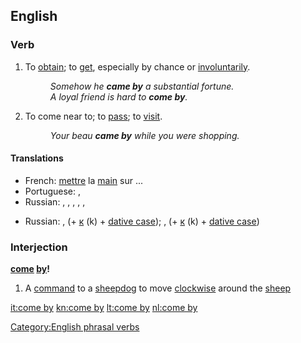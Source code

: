 ==English==

===Verb===
{{en-verb|inf=[[to]] [[come]] [[by]]|comes by|coming by|came by}}

# {{transitive}} To [[obtain]]; to [[get]], especially by chance or [[involuntarily]].
#: ''Somehow he '''came by''' a substantial fortune.''
#: ''A loyal friend is hard to '''come by'''.''
# {{intransitive}} To come near to; to [[pass]]; to [[visit]].
#: ''Your beau '''came by''' while you were shopping.''

====Translations====
{{trans-top|to get (''trans.'')}}
* French: [[mettre]] la [[main]] sur ...
* Portuguese: {{t+|pt|encontrar}}, {{t|pt|pilhar}}
* Russian: {{t+|ru|добывать|tr=dobyvát’}} {{impf}},  {{t|ru|добыть|tr=dobýt’}} {{pf.}},  {{t+|ru|доставать|tr=dostavát’}} {{impf}},  {{t+|ru|достать|tr=dostát’}} {{pf.}},  {{t+|ru|получать|tr=polučát’}} {{impf}},  {{t+|ru|получить|tr=polučít’}} {{pf.}}
{{trans-mid}}
{{trans-bottom}}

{{trans-top|to pass or visit (''intrans.'')}}
* Russian: {{t|ru|заходить|tr=zaxodít'}} {{impf}},  {{t+|ru|зайти|tr=zajtí}} {{pf.}} (+ [[к]] (k) + [[dative case]]);  {{t+|ru|заглядывать|tr=zagljádyvat'}} {{impf}},  {{t|ru|заглянуть|tr=zagljanút'}} {{pf.}} (+ [[к]] (k) + [[dative case]])
{{trans-mid}}
{{trans-bottom}}

===Interjection===
'''[[come]] [[by]]!'''

# A [[command]] to a [[sheepdog]] to move [[clockwise]] around the [[sheep]]

[[Category:English phrasal verbs]]

[[it:come by]]
[[kn:come by]]
[[lt:come by]]
[[nl:come by]]